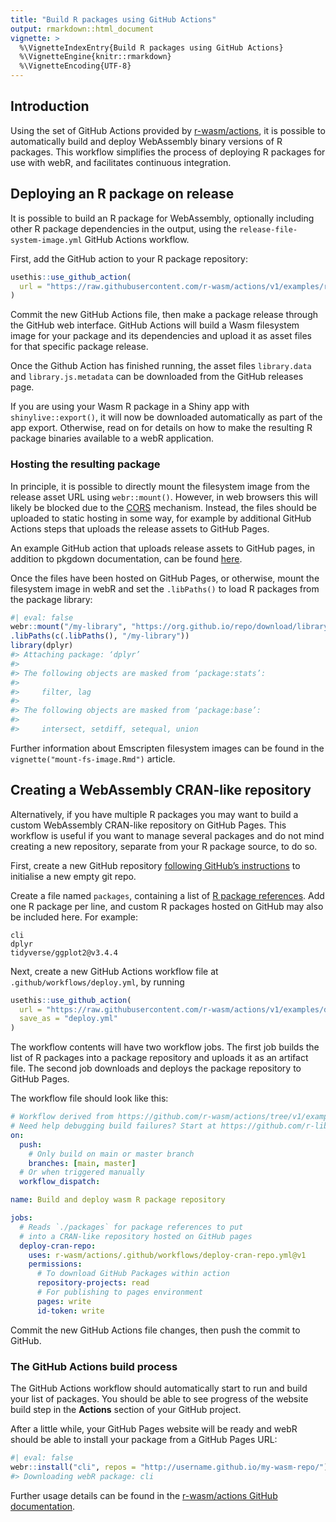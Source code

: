 ```yaml
---
title: "Build R packages using GitHub Actions"
output: rmarkdown::html_document
vignette: >
  %\VignetteIndexEntry{Build R packages using GitHub Actions}
  %\VignetteEngine{knitr::rmarkdown}
  %\VignetteEncoding{UTF-8}
---
```


## Introduction

Using the set of GitHub Actions provided by [r-wasm/actions](https://github.com/r-wasm/actions), it is possible to automatically build and deploy WebAssembly binary versions of R packages. This workflow simplifies the process of deploying R packages for use with webR, and facilitates continuous integration.

## Deploying an R package on release

It is possible to build an R package for WebAssembly, optionally including other R package dependencies in the output, using the `release-file-system-image.yml` GitHub Actions workflow.

First, add the GitHub action to your R package repository:

```r
usethis::use_github_action(
  url = "https://raw.githubusercontent.com/r-wasm/actions/v1/examples/release-file-system-image.yml"
)
```

Commit the new GitHub Actions file, then make a package release through the GitHub web interface. GitHub Actions will build a Wasm filesystem image for your package and its dependencies and upload it as asset files for that specific package release.

Once the Github Action has finished running, the asset files `library.data` and `library.js.metadata` can be downloaded from the GitHub releases page.

If you are using your Wasm R package in a Shiny app with `shinylive::export()`, it will now be downloaded automatically as part of the app export. Otherwise, read on for details on how to make the resulting R package binaries available to a webR application.

### Hosting the resulting package

In principle, it is possible to directly mount the filesystem image from the release asset URL using `webr::mount()`. However, in web browsers this will likely be blocked due to the [CORS](https://developer.mozilla.org/en-US/docs/Web/HTTP/CORS) mechanism. Instead, the files should be uploaded to static hosting in some way, for example by additional GitHub Actions steps that uploads the release assets to GitHub Pages.

An example GitHub action that uploads release assets to GitHub pages, in addition to pkgdown documentation, can be found [here](https://github.com/r-wasm/actions/blob/main/examples/rwasm-binary-and-pkgdown-site.yml).

Once the files have been hosted on GitHub Pages, or otherwise, mount the filesystem image in webR and set the `.libPaths()` to load R packages from the package library:

```r
#| eval: false
webr::mount("/my-library", "https://org.github.io/repo/download/library.data")
.libPaths(c(.libPaths(), "/my-library"))
library(dplyr)
#> Attaching package: ‘dplyr’
#>
#> The following objects are masked from ‘package:stats’:
#>
#>     filter, lag
#>
#> The following objects are masked from ‘package:base’:
#>
#>     intersect, setdiff, setequal, union
```

Further information about Emscripten filesystem images can be found in the `vignette("mount-fs-image.Rmd")` article.

## Creating a WebAssembly CRAN-like repository

Alternatively, if you have multiple R packages you may want to build a custom WebAssembly CRAN-like repository on GitHub Pages. This workflow is useful if you want to manage several packages and do not mind creating a new repository, separate from your R package source, to do so.

First, create a new GitHub repository [following GitHub's instructions](https://docs.github.com/en/get-started/quickstart/create-a-repo#) to initialise a new empty git repo.

Create a file named `packages`, containing a list of [R package references](https://r-lib.github.io/pkgdepends/reference/pkg_refs.html). Add one R package per line, and custom R packages hosted on GitHub may also be included here. For example:

```
cli
dplyr
tidyverse/ggplot2@v3.4.4
```

Next, create a new GitHub Actions workflow file at `.github/workflows/deploy.yml`, by running

```r
usethis::use_github_action(
  url = "https://raw.githubusercontent.com/r-wasm/actions/v1/examples/deploy-cran-repo.yml",
  save_as = "deploy.yml"
)
```

The workflow contents will have two workflow jobs. The first job builds the list of R packages into a package repository and uploads it as an artifact file. The second job downloads and deploys the package repository to GitHub Pages.

The workflow file should look like this:

```yaml
# Workflow derived from https://github.com/r-wasm/actions/tree/v1/examples
# Need help debugging build failures? Start at https://github.com/r-lib/actions#where-to-find-help
on:
  push:
    # Only build on main or master branch
    branches: [main, master]
  # Or when triggered manually
  workflow_dispatch:

name: Build and deploy wasm R package repository

jobs:
  # Reads `./packages` for package references to put
  # into a CRAN-like repository hosted on GitHub pages
  deploy-cran-repo:
    uses: r-wasm/actions/.github/workflows/deploy-cran-repo.yml@v1
    permissions:
      # To download GitHub Packages within action
      repository-projects: read
      # For publishing to pages environment
      pages: write
      id-token: write
```

Commit the new GitHub Actions file changes, then push the commit to GitHub.

### The GitHub Actions build process

The GitHub Actions workflow should automatically start to run and build your list of packages. You should be able to see progress of the website build step in the **Actions** section of your GitHub project.

After a little while, your GitHub Pages website will be ready and webR should be able to install your package from a GitHub Pages URL:

```r
#| eval: false
webr::install("cli", repos = "http://username.github.io/my-wasm-repo/")
#> Downloading webR package: cli
```

Further usage details can be found in the [r-wasm/actions GitHub documentation](https://github.com/r-wasm/actions/blob/v1/.github/workflows/README.md).
